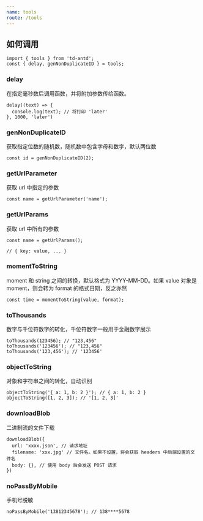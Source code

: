 ```yaml
---
name: tools
route: /tools
---
```


## 如何调用

```
import { tools } from 'td-antd';
const { delay, genNonDuplicateID } = tools;
```

### delay

在指定毫秒数后调用函数，并将附加参数传给函数。

```
delay((text) => {
  console.log(text); // 将打印 'later'
}, 1000, 'later')
```

### genNonDuplicateID

获取指定位数的随机数，随机数中包含字母和数字，默认两位数

```
const id = genNonDuplicateID(2);
```

### getUrlParameter

获取 url 中指定的参数

```
const name = getUrlParameter('name');
```

### getUrlParams

获取 url 中所有的参数

```
const name = getUrlParams();

// { key: value, ... }
```

### momentToString

moment 和 string 之间的转换，默认格式为 YYYY-MM-DD。如果 value 对象是 moment，则会转为 format 的格式日期，反之亦然

```
const time = momentToString(value, format);
```

### toThousands

数字与千位符数字的转化，千位符数字一般用于金融数字展示

```
toThousands(123456); // "123,456"
toThousands('123456'); // "123,456"
toThousands('123,456'); // '123456'
```

### objectToString

对象和字符串之间的转化，自动识别

```
objectToString('{ a: 1, b: 2 }'); // { a: 1, b: 2 }
objectToString([1, 2, 3]); // '[1, 2, 3]'
```

### downloadBlob

二进制流的文件下载

```
downloadBlob({
  url: 'xxxx.json', // 请求地址
  filename: 'xxx.jpg' // 文件名。如果不设置，将会获取 headers 中后端设置的文件名
  body: {}, // 使用 body 后会发送 POST 请求
})
```

### noPassByMobile

手机号脱敏

```
noPassByMobile('13812345678'); // 138****5678
```
